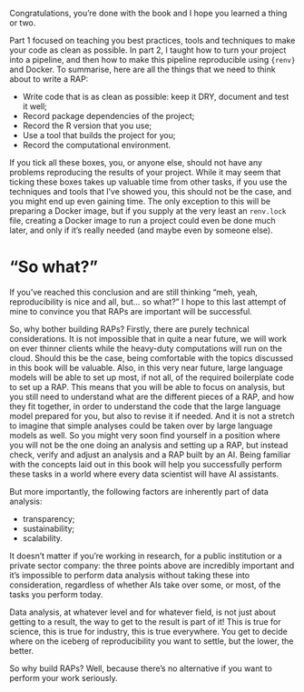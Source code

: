 Congratulations, you're done with the book and I hope you learned a thing or
two.

Part 1 focused on teaching you best practices, tools and techniques to make your
code as clean as possible. In part 2, I taught how to turn your project into a
pipeline, and then how to make this pipeline reproducible using `{renv}` and
Docker. To summarise, here are all the things that we need to think about to
write a RAP:

- Write code that is as clean as possible: keep it DRY, document and test it well;
- Record package dependencies of the project;
- Record the R version that you use;
- Use a tool that builds the project for you;
- Record the computational environment.

If you tick all these boxes, you, or anyone else, should not have any problems
reproducing the results of your project. While it may seem that ticking these
boxes takes up valuable time from other tasks, if you use the techniques and
tools that I've showed you, this should not be the case, and you might end up
even gaining time. The only exception to this will be preparing a Docker image,
but if you supply at the very least an `renv.lock` file, creating a Docker image
to run a project could even be done much later, and only if it's really needed
(and maybe even by someone else).

# "So what?"

If you’ve reached this conclusion and are still thinking "meh, yeah,
reproducibility is nice and all, but... so what?" I hope to this last attempt of
mine to convince you that RAPs are important will be successful.

So, why bother building RAPs? Firstly, there are purely technical
considerations. It is not impossible that in quite a near future, we will work
on ever thinner clients while the heavy-duty computations will run on the cloud.
Should this be the case, being comfortable with the topics discussed in this
book will be valuable. Also, in this very near future, large language models
will be able to set up most, if not all, of the required boilerplate code to set
up a RAP. This means that you will be able to focus on analysis, but you still
need to understand what are the different pieces of a RAP, and how they fit
together, in order to understand the code that the large language model prepared
for you, but also to revise it if needed. And it is not a stretch to imagine
that simple analyses could be taken over by large language models as well. So
you might very soon find yourself in a position where you will not be the one
doing an analysis and setting up a RAP, but instead check, verify and adjust an
analysis and a RAP built by an AI. Being familiar with the concepts laid out in
this book will help you successfully perform these tasks in a world where every
data scientist will have AI assistants.

But more importantly, the following factors are inherently part of data analysis:

- transparency;
- sustainability;
- scalability.

It doesn’t matter if you’re working in research, for a public institution or a
private sector company: the three points above are incredibly important and it’s
impossible to perform data analysis without taking these into consideration,
regardless of whether AIs take over some, or most, of the tasks you perform
today.

Data analysis, at whatever level and for whatever field, is not just about
getting to a result, the way to get to the result is part of it! This is true
for science, this is true for industry, this is true everywhere. You get to
decide where on the iceberg of reproducibility you want to settle, but the
lower, the better.

So why build RAPs? Well, because there’s no alternative if you want to perform
your work seriously.
